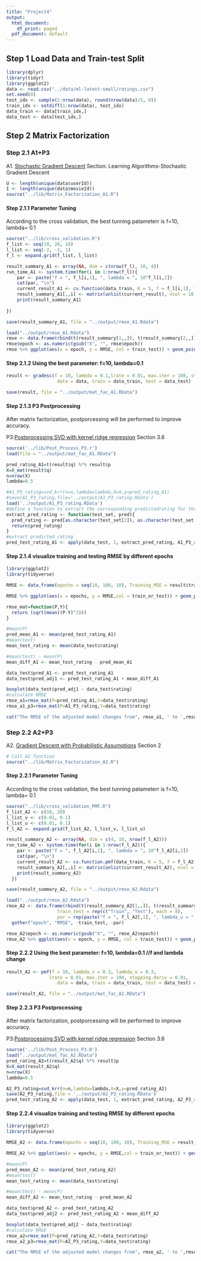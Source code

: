 ---
title: "Project4"
output:
  html_document:
    df_print: paged
  pdf_document: default
---


## Step 1 Load Data and Train-test Split
```{r}
library(dplyr)
library(tidyr)
library(ggplot2)
data <- read.csv("../data/ml-latest-small/ratings.csv")
set.seed(0)
test_idx <- sample(1:nrow(data), round(nrow(data)/5, 0))
train_idx <- setdiff(1:nrow(data), test_idx)
data_train <- data[train_idx,]
data_test <- data[test_idx,]
```

## Step 2 Matrix Factorization
### Step 2.1 A1+P3

A1. [Stochastic Gradient Descent](./paper/P1 Recommender-Systems.pdf) Section: Learning Algorithms-Stochastic Gradient Descent

```{r}
U <- length(unique(data$userId))
I <- length(unique(data$movieId))
source("../lib/Matrix_Factorization_A1.R")
```


#### Step 2.1.1 Parameter Tuning
According to the cross validation, the best tunning patameterr is f=10, lambda= 0.1
```{r}
source("../lib/cross_validation.R")
f_list <- seq(10, 20, 10)
l_list <- seq(-2, -1, 1)
f_l <- expand.grid(f_list, l_list)
```


```{r, eval=FALSE}
result_summary_A1 <- array(NA, dim = c(nrow(f_l), 10, 4))
run_time_A1 <- system.time(for(i in 1:nrow(f_l)){
    par <- paste("f = ", f_l[i,1], ", lambda = ", 10^f_l[i,2])
    cat(par, "\n")
    current_result_A1 <- cv.function(data_train, K = 5, f = f_l[i,1], lambda = 10^f_l[i,2])
    result_summary_A1[,,i] <- matrix(unlist(current_result), ncol = 10, byrow = T) 
    print(result_summary_A1)
  
})

save(result_summary_A1, file = "../output/rmse_A1.Rdata")
```

```{r}
load("../output/rmse_A1.Rdata")
rmse <- data.frame(rbind(t(result_summary[1,,]), t(result_summary[2,,])), train_test = rep(c("Train", "Test"), each = 4), par = rep(paste("f = ", f_l[,1], ", lambda = ", 10^f_l[,2]), times = 2)) %>% gather("epoch", "RMSE", -train_test, -par)
rmse$epoch <- as.numeric(gsub("X", "", rmse$epoch))
rmse %>% ggplot(aes(x = epoch, y = RMSE, col = train_test)) + geom_point() + facet_grid(~par)
```

#### Step 2.1.2 Using the best parameter: f=10, lambda=0.1
```{r, eval= FALSE}
result <- gradesc(f = 10, lambda = 0.1,lrate = 0.01, max.iter = 100, stopping.deriv = 0.01,
                   data = data, train = data_train, test = data_test)

save(result, file = "../output/mat_fac_A1.RData")

```



#### Step 2.1.3 P3 Postprocessing
After matrix factorization, postporcessing will be performed to improve accuracy.

P3:[Postprocessing SVD with kernel ridge regression](./paper/P2 Improving regularized singular value decomposition for collaborative filtering .pdf) Section 3.6


```{r}
source('../lib/Post_Process_P3.r')
load(file = "../output/mat_fac_A1.RData")

pred_rating_A1=t(result$q) %*% result$p
X=X_mat(result$q)
n=nrow(X)
lambda=0.5

#A1_P3_rating=svd_krr(n=n,lambda=lambda,X=X,y=pred_rating_A1)
#save(A1_P3_rating,file='../output/A1_P3_rating.RData')
load('../output/A1_P3_rating.RData')
#define a function to extract the corresponding predictedrating for the test set.
extract_pred_rating <- function(test_set, pred){
  pred_rating <- pred[as.character(test_set[2]), as.character(test_set[1])]
  return(pred_rating)
}
#extract predicted rating
pred_test_rating_A1 <- apply(data_test, 1, extract_pred_rating, A1_P3_rating)
```

#### Step 2.1.4 visualize training and testing RMSE by different epochs 

```{r}

library(ggplot2)
library(tidyverse)

RMSE <- data.frame(epochs = seq(10, 100, 10), Training_MSE = result$train_RMSE, Test_MSE = result$test_RMSE) %>% gather(key = train_or_test, value = RMSE, -epochs)

RMSE %>% ggplot(aes(x = epochs, y = RMSE,col = train_or_test)) + geom_point() + scale_x_discrete(limits = seq(10, 100, 10)) + xlim(c(0, 100))

```


```{r}
rmse_mat=function(P,Y){
  return (sqrt(mean((P-Y)^2)))
}

#mean(P)
pred_mean_A1 <- mean(pred_test_rating_A1)
#mean(test)
mean_test_rating <- mean(data_test$rating)

#mean(test) - mean(P)
mean_diff_A1 <- mean_test_rating - pred_mean_A1

data_test$pred_A1 <- pred_test_rating_A1
data_test$pred_adj1 <- pred_test_rating_A1 + mean_diff_A1

boxplot(data_test$pred_adj1 ~ data_test$rating)
#calculate RMSE
rmse_a1=rmse_mat(P=pred_rating_A1,Y=data_test$rating)
rmse_a1_p3=rmse_mat(P=A1_P3_rating,Y=data_test$rating)

cat("The RMSE of the adjusted model changes from", rmse_a1, ' to ',rmse_a1_p3)
```



### Step 2.2 A2+P3
A2. [Gradient Descent with Probabilistic Assumptions](./paper/P3 probabilistic-matrix-factorization.pdf) Section 2

```{r}
# Call A2 function
source("../lib/Matrix_Factorization_A2.R")
```

#### Step 2.2.1 Parameter Tuning
According to the cross validation, the best tunning patameterr is f=10, lambda= 0.1
```{r}
source("../lib/cross_validation_PMF.R")
f_list_A2 <- c(10, 20)
l_list_v <- c(0.01, 0.1)
l_list_u <- c(0.01, 0.1)
f_l_A2 <- expand.grid(f_list_A2, l_list_v, l_list_u)
```

```{r, eval=FALSE}
result_summary_A2 <- array(NA, dim = c(4, 10, nrow(f_l_A2)))
run_time_A2 <- system.time(for(i in 1:nrow(f_l_A2)){
    par <- paste("f = ", f_l_A2[i,1], ", lambda = ", 10^f_l_A2[i,2])
    cat(par, "\n")
    current_result_A2 <- cv.function.pmf(data_train, K = 5, f = f_l_A2[i,1],lambda_v=f_l_A2[i,2], lambda_u=f_l_A2[i,3])
    result_summary_A2[,,i] <- matrix(unlist(current_result_A2), ncol = 10, byrow = T) 
    print(result_summary_A2)
  })

save(result_summary_A2, file = "../output/rmse_A2.Rdata")
```

```{r}
load("../output/rmse_A2.Rdata")
rmse_A2 <- data.frame(rbind(t(result_summary_A2[1,,]), t(result_summary_A2[2,,])), 
                   train_test = rep(c("Train", "Test"), each = 8), 
                   par = rep(paste("f = ", f_l_A2[,1], ", lambda_u = ", f_l_A2[,2], 'lambda_v = ', f_l_A2[,3]), times = 2)) %>% 
  gather("epoch", "RMSE", -train_test, -par)

rmse_A2$epoch <- as.numeric(gsub("X", "", rmse_A2$epoch))
rmse_A2 %>% ggplot(aes(x = epoch, y = RMSE, col = train_test)) + geom_point() + facet_grid(~par)
```

#### Step 2.2.2 Using the best parameter: f=10, lambda=0.1 //f and lambda change
```{r, eval= FALSE}
result_A2 <- pmf(f = 10, lambda_v = 0.3, lambda_u = 0.3,
                lrate = 0.01, max.iter = 100, stopping.deriv = 0.01,
                   data = data, train = data_train, test = data_test) ##f and lambda change

save(result_A2, file = "../output/mat_fac_A2.RData")

```

#### Step 2.2.3 P3 Postprocessing
After matrix factorization, postporcessing will be performed to improve accuracy.

P3:[Postprocessing SVD with kernel ridge regression](./paper/P2 Improving regularized singular value decomposition for collaborative filtering .pdf) Section 3.6
```{r}
source('../lib/Post_Process_P3.R')
load("../output/mat_fac_A2.RData")
pred_rating_A2=t(result_A2$q) %*% result$p
X=X_mat(result_A2$q)
n=nrow(X)
lambda=0.5

A2_P3_rating=svd_krr(n=n,lambda=lambda,X=X,y=pred_rating_A2)
save(A2_P3_rating,file = '../output/A2_P3_rating.RData')
pred_test_rating_A2 <- apply(data_test, 1, extract_pred_rating, A2_P3_rating)
```
#### Step 2.2.4 visualize training and testing RMSE by different epochs 
```{r}
library(ggplot2)
library(tidyverse)

RMSE_A2 <- data.frame(epochs = seq(10, 100, 10), Training_MSE = result_A2$train_RMSE, Test_MSE = result_A2$test_RMSE) %>% gather(key = train_or_test, value = RMSE, -epochs)

RMSE_A2 %>% ggplot(aes(x = epochs, y = RMSE,col = train_or_test)) + geom_point() + scale_x_discrete(limits = seq(10, 100, 10)) + xlim(c(0, 100))
```

```{r}

#mean(P)
pred_mean_A2 <- mean(pred_test_rating_A2)
#mean(test)
mean_test_rating <- mean(data_test$rating)

#mean(test) - mean(P)
mean_diff_A2 <- mean_test_rating - pred_mean_A2

data_test$pred_A2 <- pred_test_rating_A2
data_test$pred_adj2 <- pred_test_rating_A2 + mean_diff_A2

boxplot(data_test$pred_adj2 ~ data_test$rating)
#calculate RMSE
rmse_a2=rmse_mat(P=pred_rating_A2,Y=data_test$rating)
rmse_a2_p3=rmse_mat(P=A2_P3_rating,Y=data_test$rating)

cat("The RMSE of the adjusted model changes from", rmse_a2, ' to ',rmse_a2_p3)
```

